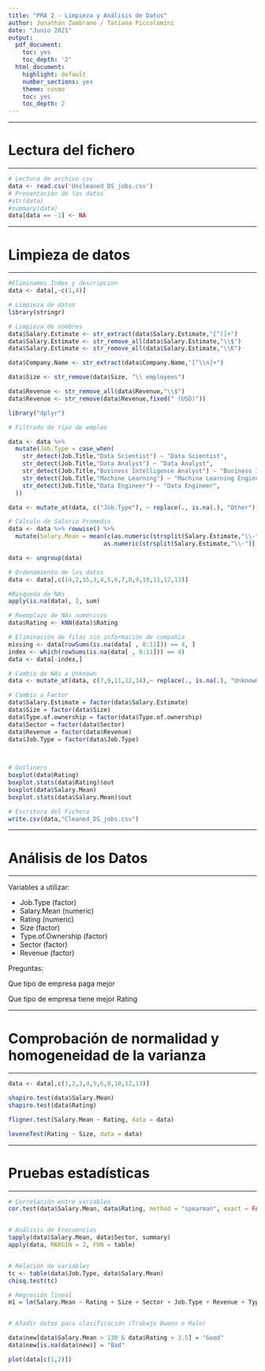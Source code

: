 ---
title: "PRA 2 - Limpieza y Análisis de Datos"
author: Jonathan Zambrano / Tatiana Piccolomini
date: "Junio 2021"
output:
  pdf_document:
    toc: yes
    toc_depth: '2'
  html_document:
    highlight: default
    number_sections: yes
    theme: cosmo
    toc: yes
    toc_depth: 2
---



******
# Lectura del fichero
******

```{r,eval=TRUE,echo=TRUE}
# Lectura de archivo csv
data <- read.csv('Uncleaned_DS_jobs.csv')
# Presentación de los datos
#str(data)
#summary(data)
data[data == -1] <- NA
```

******
# Limpieza de datos
******

```{r,eval=TRUE,echo=TRUE}
#Eliminamos Index y descripcion
data <- data[,-c(1,4)]

# Limpieza de datos
library(stringr)

# Limpieza de nombres
data$Salary.Estimate <- str_extract(data$Salary.Estimate,"[^(]+")
data$Salary.Estimate <- str_remove_all(data$Salary.Estimate,"\\$")
data$Salary.Estimate <- str_remove_all(data$Salary.Estimate,"\\K")

data$Company.Name <- str_extract(data$Company.Name,"[^\\n]+")

data$Size <- str_remove(data$Size, "\\ employees")

data$Revenue <- str_remove_all(data$Revenue,"\\$")
data$Revenue <- str_remove(data$Revenue,fixed(" (USD)"))

library("dplyr")

# Filtrado de tipo de empleo

data <- data %>%
  mutate(Job.Type = case_when(
    str_detect(Job.Title,"Data Scientist") ~ "Data Scientist",
    str_detect(Job.Title,"Data Analyst") ~ "Data Analyst",
    str_detect(Job.Title,"Business Intelligence Analyst") ~ "Business Intelligence Analyst",
    str_detect(Job.Title,"Machine Learning") ~ "Machine Learning Engineer",
    str_detect(Job.Title,"Data Engineer") ~ "Data Engineer",
  ))

data <- mutate_at(data, c("Job.Type"), ~ replace(., is.na(.), "Other"))

# Calculo de Salario Promedio
data <- data %>% rowwise() %>%
  mutate(Salary.Mean = mean(c(as.numeric(strsplit(Salary.Estimate,"\\-")[[1]][1]),
                           as.numeric(strsplit(Salary.Estimate,"\\-")[[1]][2]))))

data <- ungroup(data)

# Ordenamiento de los datos
data <- data[,c(14,2,15,3,4,5,6,7,8,9,10,11,12,13)]

#Busqueda de NAs
apply(is.na(data), 2, sum)

# Reemplazo de NAs numéricos
data$Rating <- kNN(data)$Rating

# Eliminación de filas sin información de compañia
missing <- data[rowSums(is.na(data[ , 8:11])) == 4, ]
index <- which(rowSums(is.na(data[ , 8:11])) == 4)
data <- data[-index,]

# Cambio de NAs a Unknown
data <- mutate_at(data, c(7,9,11,12,14),~ replace(., is.na(.), "Unknown"))

# Cambio a Factor
data$Salary.Estimate = factor(data$Salary.Estimate)
data$Size = factor(data$Size)
data$Type.of.ownership = factor(data$Type.of.ownership)
data$Sector = factor(data$Sector)
data$Revenue = factor(data$Revenue)
data$Job.Type = factor(data$Job.Type)

 

```


```{r,eval=TRUE,echo=TRUE}
# Outliners
boxplot(data$Rating)
boxplot.stats(data$Rating)$out
boxplot(data$Salary.Mean)
boxplot.stats(data$Salary.Mean)$out
```

```{r,eval=TRUE,echo=TRUE}
# Escritura del Fichero
write.csv(data,"Cleaned_DS_jobs.csv")
```

******
# Análisis de los Datos
******

Variables a utilizar:

  - Job.Type (factor)
  - Salary.Mean (numeric)
  - Rating (numeric)
  - Size (factor)
  - Type.of.Ownership (factor)
  - Sector (factor)
  - Revenue (factor)

Preguntas:

Que tipo de empresa paga mejor

Que tipo de empresa tiene mejor Rating


******
# Comprobación de normalidad y homogeneidad de la varianza
******

```{r,eval=TRUE,echo=TRUE}
data <- data[,c(1,2,3,4,5,6,8,10,12,13)]

shapiro.test(data$Salary.Mean)
shapiro.test(data$Rating)

fligner.test(Salary.Mean ~ Rating, data = data)

leveneTest(Rating ~ Size, data = data)

```


******
# Pruebas estadísticas
******

```{r,eval=TRUE,echo=TRUE}


# Correlación entre variables 
cor.test(data$Salary.Mean, data$Rating, method = "spearman", exact = FALSE)


# Análisis de Frecuencias
tapply(data$Salary.Mean, data$Sector, summary)
apply(data, MARGIN = 2, FUN = table)


# Relación de variables 
tc <- table(data$Job.Type, data$Salary.Mean)
chisq.test(tc)

# Regresión lineal
m1 = lm(Salary.Mean ~ Rating + Size + Sector + Job.Type + Revenue + Type.of.ownership, data = data)


# Añadir datos para clasificación (Trabajo Bueno o Malo)

data$new[data$Salary.Mean > 130 & data$Rating > 3.5] = "Good"
data$new[is.na(data$new)] = "Bad"

```

```{r,eval=TRUE,echo=TRUE}

plot(data[c(1,2)])
```
